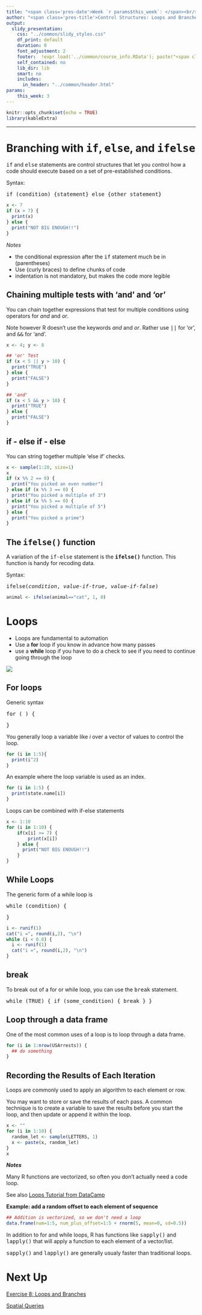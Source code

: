 ```yaml
---
title: "<span class='pres-date'>Week `r params$this_week`: </span><br/><span class='pres-subtitle'>Spatial Data Analysis with R</span> <br/><span class='pres-date'>`r load('../common/course_info.RData'); lstCI[[paste0('class0', params$this_week)]]`</span>"
author: "<span class='pres-title'>Control Structures: Loops and Branches</span>"
output: 
  slidy_presentation:
    css: "../common/slidy_styles.css"
    df_print: default
    duration: 0
    font_adjustment: 2
    footer:  !expr load('../common/course_info.RData'); paste("<span class='footer-right'><a href='acknowledgements.html'>Acknowledgements</a></span><span class='footer-right'><a href='../index.html'>Course Homepage</a></span><span class='footer-right'>Etherpad:&nbsp<a href='", lstCI$etherpadshort, "' target='_blank'>", lstCI$etherpadshort, "</a></span><span class='footer-subtitle'>Spatial Data Analysis in R</span>")
    self_contained: no
    lib_dir: lib
    smart: no
    includes:
      in_header: "../common/header.html"
params:
    this_week: 3
---
```



```r
knitr::opts_chunk$set(echo = TRUE)
library(kableExtra)
```

---

# Branching with <tt>if</tt>, <tt>else</tt>, and <tt>ifelse</tt>

<tt>if</tt> and <tt>else</tt> statements are control structures that let you control how a code should execute based on a set of pre-established conditions.

Syntax:

<tt>if (condition) {statement} else {other statement}</tt>

```r
x <- 7
if (x > 7) {
  print(x)
} else {
  print("NOT BIG ENOUGH!!")
}
```

*Notes*

<div class="indented1">
- the conditional expression after the <tt>if</tt> statement much be in (parentheses)  
- Use {curly braces} to define chunks of code   
- indentation is not mandatory, but makes the code more legible   
</div>

## Chaining multiple tests with 'and' and 'or'

You can chain together expressions that test for multiple conditions using operators for *and* and *or*. 

Note however R doesn't use the keywords *and* and *or*. Rather use <tt>||</tt> for 'or', and <tt>&&</tt> for 'and'.

```r
x <- 4; y <- 8

## 'or' Test
if (x < 5 || y > 10) {
  print("TRUE")
} else {
  print("FALSE")
}

## 'and'
if (x < 5 && y > 10) {
  print("TRUE")
} else {
  print("FALSE")
}

```

## if - else if - else

You can string together multiple 'else if' checks.

```r
x <- sample(1:20, size=1)
x
if (x %% 2 == 0) {
  print("You picked an even number")
} else if (x %% 3 == 0) {
  print("You picked a multiple of 3")
} else if (x %% 5 == 0) {
  print("You picked a multiple of 5")
} else {
  print("You picked a prime")
}
```


## The <tt>ifelse()</tt> function

A variation of the <tt>if-else</tt> statement is the __<tt>ifelse()</tt>__ function. This function is handy for recoding data.

Syntax:

<tt>ifelse(*condition*, *value-if-true*, *value-if-false*)</tt>


```r
animal <- ifelse(animal=="cat", 1, 0)       
```


# Loops

- Loops are fundamental to automation
- Use a __for__ loop if you know in advance how many passes  
- use a __while__ loop if you have to do a check to see if you need to continue going through the loop  

![](images/loops.png)

## For loops

Generic syntax

<tt>for (  ) {
 
}
</tt>

You generally loop a variable like *i* over a vector of values to control the loop.



```r
for (i in 1:5){
  print(i^2)
}
```

An example where the loop variable is used as an index.

```r
for (i in 1:5) {
  print(state.name[i])
}
```

Loops can be combined with if-else statements

```r
x <- 1:10
for (i in 1:10) {
    if(x[i] >= 7) { 
        print(x[i])
    } else {                     
      print("NOT BIG ENOUGH!!")
    }
}
```

## While Loops

The generic form of a while loop is

<tt>while (condition) {
  <lines of code>
  
}
</tt>

```r
i <- runif(1)
cat("i =", round(i,2), "\n")
while (i < 0.8) {
  i <- runif(1)
  cat("i =", round(i,2), "\n")
}
```

## break

To break out of a for or while loop, you can use the <tt>break</tt> statement.

<tt>while (TRUE) {
  if (some_condition) {
    break
  }
}
</tt>

## Loop through a data frame

One of the most common uses of a loop is to loop through a data frame.

```r
for (i in 1:nrow(USArrests)) {
  ## do something  
}
```

## Recording the Results of Each Iteration

Loops are commonly used to apply an algorithm to each element or row.

You may want to store or save the results of each pass. A common technique is to create a variable to save the results before you start the loop, and then update or append it within the loop.

```r
x <- ""
for (i in 1:10) {
  random_let <- sample(LETTERS, 1)
  x <- paste(x, random_let)
}
x
```

*__Notes__*

Many R functions are vectorized, so often you don't actually need a code loop.

See also [Loops Tutorial from DataCamp](https://www.datacamp.com/community/tutorials/tutorial-on-loops-in-r){target="_blank"}

__Example: add a random offset to each element of sequence__

```r
## Addition is vectorized, so we don't need a loop
data.frame(num=1:5, num_plus_offset=1:5 + rnorm(5, mean=0, sd=0.5))
```

In addition to for and while loops, R has functions like <tt>sapply()</tt> and <tt>lapply()</tt> that will apply a function to each element of a vector/list. 

<tt>sapply()</tt> and <tt>lapply()</tt> are generally usualy faster than traditional loops. 

# Next Up

[Exercise 8: Loops and Branches](../exercises/ex08_loops-branches.html){target="_blank"}

[Spatial Queries](part03b_spatial-queries.html)


